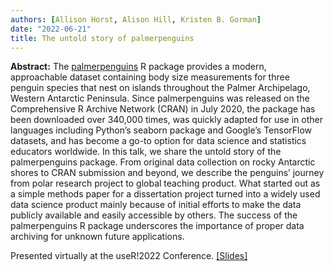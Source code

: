 ```yaml
---
authors: [Allison Horst, Alison Hill, Kristen B. Gorman]
date: "2022-06-21"
title: The untold story of palmerpenguins
---
```


**Abstract:** The [palmerpenguins](https://allisonhorst.github.io/palmerpenguins/) R package provides a modern, approachable dataset containing body size measurements for three penguin species that nest on islands throughout the Palmer Archipelago, Western Antarctic Peninsula. Since palmerpenguins was released on the Comprehensive R Archive Network (CRAN) in July 2020, the package has been downloaded over 340,000 times, was quickly adapted for use in other languages including Python’s seaborn package and Google’s TensorFlow datasets, and has become a go-to option for data science and statistics educators worldwide. In this talk, we share the untold story of the palmerpenguins package. From original data collection on rocky Antarctic shores to CRAN submission and beyond, we describe the penguins’ journey from polar research project to global teaching product. What started out as a simple methods paper for a dissertation project turned into a widely used data science product mainly because of initial efforts to make the data publicly available and easily accessible by others. The success of the palmerpenguins R package underscores the importance of proper data archiving for unknown future applications.

Presented virtually at the useR!2022 Conference. [[Slides]](https://apreshill.github.io/palmerpenguins-useR-2022/)
